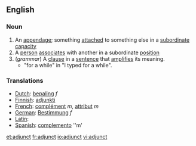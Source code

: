 ==English==
===Noun===
#An [[appendage]]; something [[attach]]ed to something else in a [[subordinate]] [[capacity]]
#A [[person]] [[associate]]s with another in a subordinate [[position]]
#(''grammar'') A [[clause]] in a [[sentence]] that [[amplify|amplifies]] its meaning.
#* "for a while" in "I typed for a while".

===Translations===
*[[Dutch]]: [[bepaling]] ''f''
*[[Finnish]]: [[adjunkti]]
*[[French]]: [[complément]] ''m'', [[attribut]] ''m''
*[[German]]: [[Bestimmung]] ''f''
*[[Latin]]: [[]]
*[[Spanish]]: [[complemento]] ''m'

[[et:adjunct]]
[[fr:adjunct]]
[[io:adjunct]]
[[vi:adjunct]]